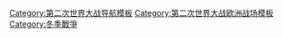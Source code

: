 {{Campaign|
|bodyclass=hlist
|title=[[冬季战争]]
|name=Campaignbox 冬季戰爭
|battles=
* {{le|托尔瓦耶尔维战役|Battle of Tolvajärvi|托尔瓦耶尔维}} 
* [[蘇奧穆斯薩爾米戰役|蘇奧穆斯薩爾米]] 
* {{le|凯利亚战役|Battle of Kelja|凯利亚}} 
* {{le|塔伊帕勒战役|Battle of Taipale|塔伊帕勒}} 
* {{le|松马战役|Battle of Summa|松马}} 
* {{le|拉泰路战役|Battle of Raate Road|拉泰路}} 
* {{link-fi|库赫莫战役|Kuhmon taistelut|库赫莫}} 
* {{le|洪卡涅米战役|Battle of Honkaniemi|洪卡涅米}} 
* [[柯拉戰役|柯拉]] 
* [[薩拉戰役 (1939年)|薩拉]] 
* {{le|佩察莫战役 (1939)|Battle of Petsamo (1939)|佩察莫}} 
}}<noinclude>
[[Category:第二次世界大战导航模板]]
[[Category:第二次世界大战欧洲战场模板]]
[[Category:冬季戰爭]]
</noinclude>